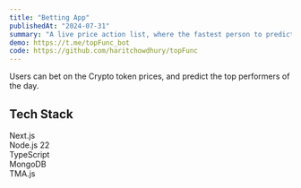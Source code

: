 ```yaml
---
title: "Betting App"
publishedAt: "2024-07-31"
summary: "A live price action list, where the fastest person to predict the top 3 at the EOD wins. Using Next.js and KuCoin price feed."
demo: https://t.me/topFunc_bot
code: https://github.com/haritchowdhury/topFunc
---
```


Users can bet on the Crypto token prices, and predict the top performers of the day.

## Tech Stack

Next.js <br/>
Node.js 22 <br/>
TypeScript <br/>
MongoDB <br/>
TMA.js
